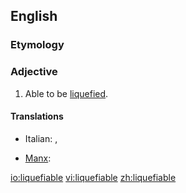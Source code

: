 ==English==

===Etymology===
{{suffix|liquefy|able}}

===Adjective===
{{en-adj}}

# Able to be [[liquefy|liquefied]].

====Translations====
{{trans-top}}
* Italian: {{t|it|liquefacibile}}, {{t|it|liquefattibile}}
{{trans-mid}}
* [[Manx]]: {{t|gv|yn-lheie}}
{{trans-bottom}}

[[io:liquefiable]]
[[vi:liquefiable]]
[[zh:liquefiable]]